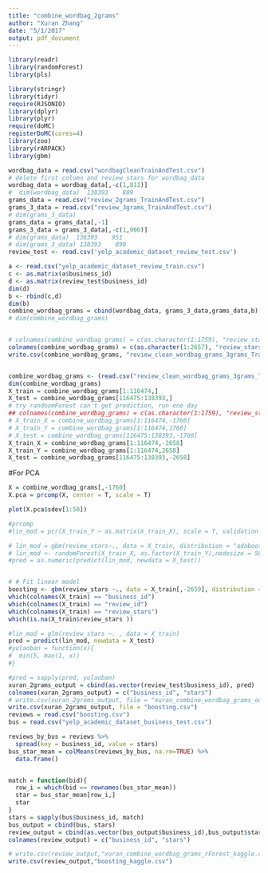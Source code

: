```yaml
---
title: "combine_wordbag_2grams"
author: "Xuran Zhang"
date: "5/1/2017"
output: pdf_document
---
```


```r
library(readr)
library(randomForest)
library(pls)

library(stringr)
library(tidyr)
require(RJSONIO)
library(dplyr)
library(plyr)
require(doMC)
registerDoMC(cores=4)
library(zoo)
library(rARPACK)
library(gbm)
```

```r
wordbag_data = read.csv("wordbagCleanTrainAndTest.csv")
# delete first column and review_stars for wordbag_data
wordbag_data = wordbag_data[,-c(1,811)]
#  dim(wordbag_data)  138393    809
grams_data = read.csv("review_2grams_TrainAndTest.csv")
grams_3_data = read.csv("review_3grams_TrainAndTest.csv")
# dim(grams_3_data)
grams_data = grams_data[,-1]
grams_3_data = grams_3_data[,-c(1,900)]
# dim(grams_data)  138393    951
# dim(grams_3_data) 138393    898 
review_test <- read.csv('yelp_academic_dataset_review_test.csv')
```

```r
a <- read.csv("yelp_academic_dataset_review_train.csv")
c <- as.matrix(a$business_id)
d <- as.matrix(review_test$business_id)
dim(d)
b <- rbind(c,d)
dim(b)
combine_wordbag_grams = cbind(wordbag_data, grams_3_data,grams_data,b)
# dim(combine_wordbag_grams)


# colnames(combine_wordbag_grams) = c(as.character(1:1759), "review_stars")
colnames(combine_wordbag_grams) = c(as.character(1:2657), "review_stars","business_id")
write.csv(combine_wordbag_grams, "review_clean_wordbag_grams_3grams_TrainAndTest_withBusId.csv")


combine_wordbag_grams <- (read.csv("review_clean_wordbag_grams_3grams_TrainAndTest_Clean.csv"))[,-1]
dim(combine_wordbag_grams)
X_train = combine_wordbag_grams[1:116474,]
X_test = combine_wordbag_grams[116475:138393,]
# try randoomForest can't get prediction, run one day 
## colnames(combine_wordbag_grams) = c(as.character(1:1759), "review_stars")
# X_train_X = combine_wordbag_grams[1:116474,-1760]
# X_train_Y = combine_wordbag_grams[1:116474,1760]
# X_test = combine_wordbag_grams[116475:138393,-1760]
X_train_X = combine_wordbag_grams[1:116474,-2658]
X_train_Y = combine_wordbag_grams[1:116474,2658]
X_test = combine_wordbag_grams[116475:138393,-2658]
```

#For PCA
```r
X = combine_wordbag_grams[,-1760]
X.pca = prcomp(X, center = T, scale = T)
```
```r
plot(X.pca$sdev[1:50])
```


```r
#prcomp
#lin_mod = pcr(X_train_Y ~ as.matrix(X_train_X), scale = T, validation = "CV")
```

```r
# lin_mod = gbm(review_stars~., data = X_train, distribution = "adaboost", interaction.depth = 2, n.tree = 100, verbose = TRUE)
# lin_mod <- randomForest(X_train_X, as.factor(X_train_Y),nodesize = 5000, maxnodes = 20,ntree = 500)
#pred = as.numeric(predict(lin_mod, newdata = X_test))


# # Fit linear model
boosting <- gbm(review_stars ~., data = X_train[,-2659], distribution = "gaussian", interaction.depth = 3, n.trees = 150, verbose = F)
which(colnames(X_train) == "business_id")
which(colnames(X_train) == "review_id")
which(colnames(X_train) == "review_stars")
which(is.na(X_train$review_stars ))

#lin_mod = glm(review_stars ~. , data = X_train)
pred = predict(lin_mod, newdata = X_test)
#yulaoban = function(x){
#  min(5, max(1, x))
#}

#pred = sapply(pred, yulaoban)
xuran_2grams_output = cbind(as.vector(review_test$business_id), pred)
colnames(xuran_2grams_output) = c("business_id", "stars")
# write.csv(xuran_2grams_output, file = "xuran_combine_wordbag_grams_output.csv")
write.csv(xuran_2grams_output, file = "boosting.csv")
reviews = read.csv("boosting.csv")
bus = read.csv("yelp_academic_dataset_business_test.csv")

reviews_by_bus = reviews %>% 
  spread(key = business_id, value = stars)
bus_star_mean = colMeans(reviews_by_bus, na.rm=TRUE) %>% 
  data.frame()


match = function(bid){
  row_i = which(bid == rownames(bus_star_mean))
  star = bus_star_mean[row_i,]
  star
}
stars = sapply(bus$business_id, match)
bus_output = cbind(bus, stars)
review_output = cbind(as.vector(bus_output$business_id),bus_output$stars)
colnames(review_output) = c("business_id", "stars")

# write.csv(review_output,"xuran_combine_wordbag_grams_rForest_kaggle.csv")
write.csv(review_output,"boosting_kaggle.csv")
```

